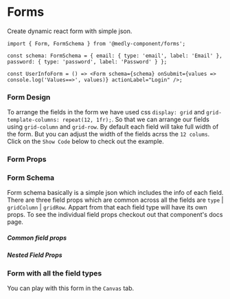
<Meta title="Forms" component={Form} />

# Forms

Create dynamic react form with simple json.

```tsx
import { Form, FormSchema } from '@medly-component/forms';

const schema: FormSchema = { email: { type: 'email', label: 'Email' }, password: { type: 'password', label: 'Password' } };

const UserInfoForm = () => <Form schema={schema} onSubmit={values => console.log('Values==>', values)} actionLabel="Login" />;
```

<Preview withToolbar>
    <Form
        schema={{ email: { type: 'email', label: 'Email' }, password: { type: 'password', label: 'Password' } }}
        actionLabel="Login"
        onSubmit={action('Submitted')}
    />
</Preview>

### Form Design

To arrange the fields in the form we have used css `display: grid` and `grid-template-columns: repeat(12, 1fr);`. So that we can arrange our fields using `grid-column` and `grid-row`. By default each field will take full width of the form. But you can adjust the width of the fields acrss the `12 colums`. Click on the `Show Code` below to check out the example.

<Preview withToolbar>
    <Form
        schema={{
            firstName: {
                gridColumn: '1/7',
                type: 'text',
                required: true,
                label: 'First Name'
            },
            lastName: {
                type: 'text',
                gridColumn: '7/-1',
                required: true,
                label: 'Last Name'
            },
            email: { type: 'email', label: 'Email' },
            password: { type: 'password', label: 'Password' }
        }}
        actionLabel="Sign up"
        onSubmit={action('Submitted')}
    />
</Preview>

### Form Props

<Props of={Form} />

### Form Schema

Form schema basically is a simple json which includes the info of each field. There are three field props which are common across all the fields are `type` | `gridColumn` | `gridRow`. Appart from that each field type will have its own props. To see the individual field props checkout out that component's docs page.

##### Common field props

<Props of={CommonProps} />

##### Nested Field Props

<Props of={NestedFieldProps} />

### Form with all the field types

You can play with this form in the `Canvas` tab.

<Preview withToolbar>
    <Story name="Form" parameters={{ decorators: [withKnobs] }}>
        <Form
            schema={testSchema}
            onSubmit={action('Submitted')}
            actionLabel={text('Action Label', 'Save')}
            hideActions={boolean('Hide Actions', false)}
            fullWidth={boolean('Full Width', false)}
            minWidth={text('Min Width', '50rem')}
        />
    </Story>
</Preview>

